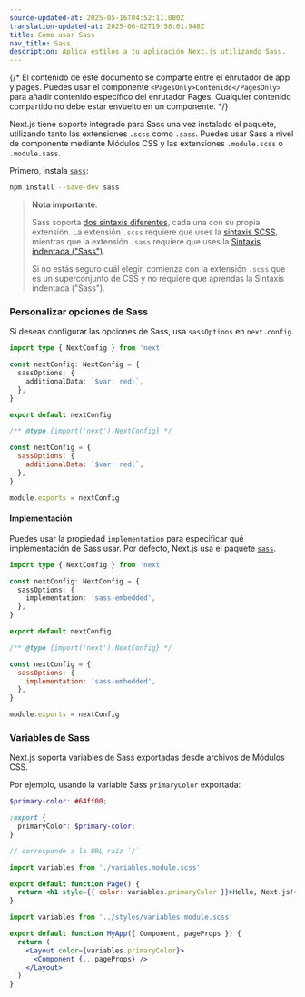 ```yaml
---
source-updated-at: 2025-05-16T04:52:11.000Z
translation-updated-at: 2025-06-02T19:58:01.948Z
title: Cómo usar Sass
nav_title: Sass
description: Aplica estilos a tu aplicación Next.js utilizando Sass.
---
```


{/* El contenido de este documento se comparte entre el enrutador de app y pages. Puedes usar el componente `<PagesOnly>Contenido</PagesOnly>` para añadir contenido específico del enrutador Pages. Cualquier contenido compartido no debe estar envuelto en un componente. */}

Next.js tiene soporte integrado para Sass una vez instalado el paquete, utilizando tanto las extensiones `.scss` como `.sass`. Puedes usar Sass a nivel de componente mediante Módulos CSS y las extensiones `.module.scss` o `.module.sass`.

Primero, instala [`sass`](https://github.com/sass/sass):

```bash filename="Terminal"
npm install --save-dev sass
```

> **Nota importante**:
>
> Sass soporta [dos sintaxis diferentes](https://sass-lang.com/documentation/syntax), cada una con su propia extensión.
> La extensión `.scss` requiere que uses la [sintaxis SCSS](https://sass-lang.com/documentation/syntax#scss),
> mientras que la extensión `.sass` requiere que uses la [Sintaxis indentada ("Sass")](https://sass-lang.com/documentation/syntax#the-indented-syntax).
>
> Si no estás seguro cuál elegir, comienza con la extensión `.scss` que es un superconjunto de CSS y no requiere que aprendas la
> Sintaxis indentada ("Sass").

### Personalizar opciones de Sass

Si deseas configurar las opciones de Sass, usa `sassOptions` en `next.config`.

```ts filename="next.config.ts" switcher
import type { NextConfig } from 'next'

const nextConfig: NextConfig = {
  sassOptions: {
    additionalData: `$var: red;`,
  },
}

export default nextConfig
```

```js filename="next.config.js" switcher
/** @type {import('next').NextConfig} */

const nextConfig = {
  sassOptions: {
    additionalData: `$var: red;`,
  },
}

module.exports = nextConfig
```

#### Implementación

Puedes usar la propiedad `implementation` para especificar qué implementación de Sass usar. Por defecto, Next.js usa el paquete [`sass`](https://www.npmjs.com/package/sass).

```ts filename="next.config.ts" switcher
import type { NextConfig } from 'next'

const nextConfig: NextConfig = {
  sassOptions: {
    implementation: 'sass-embedded',
  },
}

export default nextConfig
```

```js filename="next.config.js" switcher
/** @type {import('next').NextConfig} */

const nextConfig = {
  sassOptions: {
    implementation: 'sass-embedded',
  },
}

module.exports = nextConfig
```

### Variables de Sass

Next.js soporta variables de Sass exportadas desde archivos de Módulos CSS.

Por ejemplo, usando la variable Sass `primaryColor` exportada:

```scss filename="app/variables.module.scss"
$primary-color: #64ff00;

:export {
  primaryColor: $primary-color;
}
```

<AppOnly>

```jsx filename="app/page.js"
// corresponde a la URL raíz `/`

import variables from './variables.module.scss'

export default function Page() {
  return <h1 style={{ color: variables.primaryColor }}>Hello, Next.js!</h1>
}
```

</AppOnly>

<PagesOnly>

```jsx filename="pages/_app.js"
import variables from '../styles/variables.module.scss'

export default function MyApp({ Component, pageProps }) {
  return (
    <Layout color={variables.primaryColor}>
      <Component {...pageProps} />
    </Layout>
  )
}
```

</PagesOnly>